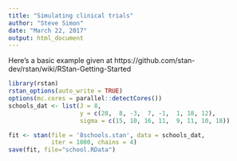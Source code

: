 ```yaml
---
title: "Simulating clinical trials"
author: "Steve Simon"
date: "March 22, 2017"
output: html_document
---
```


Here's a basic example given at https://github.com/stan-dev/rstan/wiki/RStan-Getting-Started

```r
library(rstan)
rstan_options(auto_write = TRUE)
options(mc.cores = parallel::detectCores())
schools_dat <- list(J = 8, 
                    y = c(28,  8, -3,  7, -1,  1, 18, 12),
                    sigma = c(15, 10, 16, 11,  9, 11, 10, 18))

fit <- stan(file = '8schools.stan', data = schools_dat, 
            iter = 1000, chains = 4)
save(fit, file="school.RData")
```
